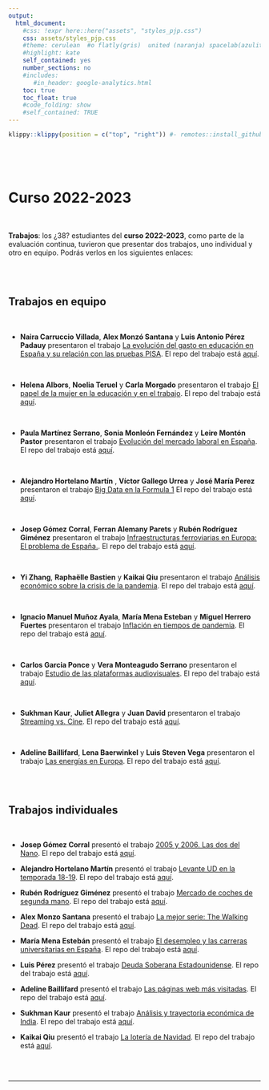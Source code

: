 ```yaml
---
output:
  html_document:
    #css: !expr here::here("assets", "styles_pjp.css") 
    css: assets/styles_pjp.css
    #theme: cerulean  #o flatly(gris)  united (naranja) spacelab(azulito) o yeti o faltly o sandstone
    #highlight: kate 
    self_contained: yes
    number_sections: no
    #includes:
       #in_header: google-analytics.html
    toc: true
    toc_float: true
    #code_folding: show
    #self_contained: TRUE
---
```


```r
klippy::klippy(position = c("top", "right")) #- remotes::install_github("rlesur/klippy")
```

<br>

<br>

# Curso 2022-2023

<br>

::: blue
**Trabajos**: los ¿38? estudiantes del **curso 2022-2023**, como parte de la evaluación continua, tuvieron que presentar dos trabajos, uno individual y otro en equipo. Podrás verlos en los siguientes enlaces:
:::

<br><br>

## Trabajos en equipo

<br>

- **Naira Carruccio Villada**, **Alex Monzó Santana** y **Luis Antonio Pérez Padauy** presentaron el trabajo [La evolución del gasto en educación en España y su relación con las pruebas PISA](https://AlexMS77.github.io/trabajo_BigData_equipo/){target="_blank"}. El repo del trabajo está [aquí](https://github.com/AlexMS77/trabajo_BigData_equipo){target="_blank"}.

<br>

- **Helena Albors**, **Noelia Teruel** y **Carla Morgado** presentaron el trabajo [El papel de la mujer en la educación y en el trabajo](https://carlam01.github.io/trabajo_BigData_equipo/){target="_blank"}. El repo del trabajo está [aquí](https://github.com/carlam01/trabajo_BigData_equipo){target="_blank"}.

<br>

- **Paula Martínez Serrano**, **Sonia Monleón Fernández** y **Leire Montón Pastor**
presentaron el trabajo [Evolución del mercado laboral en España](https://Soniamf.github.io/trabajo_bigData_equipo/){target="_blank"}. El repo del trabajo está [aquí](https://github.com/Soniamf/trabajo_bigData_equipo){target="_blank"}.  

<br>

- **Alejandro Hortelano Martín** , **Víctor Gallego Urrea** y **José María Perez** presentaron el trabajo [Big Data en la Formula 1](https://alexhortelano6.github.io/Big-Data-en-la-Formula-1/) El repo del trabajo está [aquí](https://github.com/alexhortelano6/Big-Data-en-la-Formula-1.git){target="_blank"}.

<br>

- **Josep Gómez Corral**, **Ferran Alemany Parets** y **Rubén Rodríguez Giménez** presentaron el trabajo [Infraestructuras ferroviarias en Europa: El problema de España.](https://roodrigueezzz.github.io/trabajo_BigData_equipo/){target="_blank"}.
El repo del trabajo está [aquí](https://github.com/roodrigueezzz/trabajo_BigData_equipo){target="_blank"}.  

<br>

- **Yi Zhang**, **Raphaëlle Bastien** y **Kaikai Qiu** presentaron el trabajo [Análisis económico sobre la crisis de la pandemia](https://yiz2001.github.io/trabajo_Bigdata_equipo/){target="_blank"}. El repo del trabajo está [aquí](https://github.com/yiz2001/trabajo_BigData_equipo){target="_blank"}.

<br>

- **Ignacio Manuel Muñoz Ayala**, **María Mena Esteban** y **Miguel Herrero Fuertes** presentaron el trabajo [Inflación en tiempos de pandemia](https://ignacioman.github.io/trabajo_BigData_equipo/las_slides_estan.html){target="_blank"}. El repo del trabajo está [aquí](https://github.com/IgnacioMan/trabajo_BigData_equipo){target="_blank"}.  

<br>

- **Carlos Garcia Ponce** y **Vera Monteagudo Serrano** presentaron el trabajo [Estudio de las plataformas audiovisuales](https://Carlos596.github.io/trabajo_BigData_equipo/){target="_blank"}. El repo del trabajo está [aquí](https://github.com/Carlos596/trabajo_BigData_equipo){target="_blank"}.  

<br>

- **Sukhman Kaur**, **Juliet Allegra** y **Juan David** presentaron el trabajo [Streaming vs. Cine](https://kaursukhman.github.io/trabajo_BigData_equipo/){target="_blank"}. El repo del trabajo está [aquí](https://github.com/kaursukhman/trabajo_BigData_equipo){target="_blank"}. 


<br>

- **Adeline Baillifard**, **Lena Baerwinkel** y **Luis Steven Vega** presentaron el trabajo [Las energías en Europa](https://Baillifa10.github.io/trabajo_BigData_equipo/){target="_blank"}. El repo del trabajo está [aquí](https://github.com/Baillifa10/trabajo_BigData_equipo){target="_blank"}.  


<br><br>

## Trabajos individuales

<br>

- **Josep Gómez Corral** presentó el trabajo [2005 y 2006. Las dos del Nano](https://gomezz01.github.io/trabajo_BigData/){target="_blank"}.
El repo del trabajo está [aquí](https://github.com/gomezz01/trabajo_BigData){target="_blank"}.  

- **Alejandro Hortelano Martín** presentó el trabajo [Levante UD en la temporada 18-19](https://alexhortelano6.github.io/Levante-UD-en-la-temporada-18-19/){target="_blank"}. El repo del trabajo está [aquí](https://github.com/alexhortelano6/Levante-UD-en-la-temporada-18-19){target="_blank"}. 

- **Rubén Rodríguez Giménez** presentó el trabajo [Mercado de coches de segunda mano](https://roodrigueezzz.github.io/trabajo_BigData/){target="_blank"}. El repo del trabajo está [aquí](https://github.com/roodrigueezzz/trabajo_BigData){target="_blank"}. 

- **Alex Monzo Santana** presentó el trabajo [La mejor serie: The Walking Dead](https://AlexMS77.github.io/trabajo_BigData/){target="_blank"}. El repo del trabajo está [aquí](https://github.com/AlexMS77/trabajo_BigData/){target="_blank"}.

- **María Mena Estebán** presentó el trabajo [El desempleo y las carreras universitarias en España](https://mmena21.github.io/desempleo_y_carreras_universitarias/){target="_blank"}. El repo del trabajo está [aquí](https://github.com/mmena21/desempleo_y_carreras_universitarias/){target="_blank"}.

- **Luis Pérez** presentó el trabajo [Deuda Soberana Estadounidense](https://padauy.github.io/Trabajo_BigData/){target="_blank"}. El repo del trabajo está [aquí](https://github.com/padauy/Trabajo_BigData){target="_blank"}.  

- **Adeline Baillifard** presentó el trabajo [Las páginas web más visitadas](https://Baillifa10.github.io/trabajo_BigData/){target="_blank"}. El repo del trabajo está [aquí](https://github.com/Baillifa10/trabajo_BigData){target="_blank"}.  

- **Sukhman Kaur** presentó el trabajo [Análisis y trayectoria económica de India](https://kaursukhman.github.io/trabajo_BigData/){target="_blank"}. El repo del trabajo está [aquí](https://github.com/kaursukhman/trabajo_BigData){target="_blank"}. 

- **Kaikai Qiu** presentó el trabajo [La lotería de Navidad](https://alonsoqiu.github.io/my_trabajo_BigData/){target="_blank"}. El repo del trabajo está [aquí](https://github.com/Alonsoqiu/my_trabajo_BigData){target="_blank"}.

<br><br>

------------------------------------------------------------------------

::: {.tocify-extend-page data-unique="tocify-extend-page" style="height: 0;"}
:::
